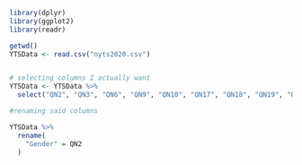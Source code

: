 ```r
library(dplyr)
library(ggplot2)
library(readr)
```

```r
getwd()
YTSData <- read.csv("nyts2020.csv")
```

```r

```

```r
# selecting columns I actually want
YTSData <- YTSData %>% 
  select("QN2", "QN3", "QN6", "QN9", "QN10", "QN17", "QN18", "QN19", "QN22", "QN25", "QN26",  "QN31", "QN32", "QN33", "QN82", "QN61", "QN63", "QN93", "QN102", "QN98")

#renaming said columns

YTSData %>% 
  rename(
    "Gender" = QN2 
  )


```